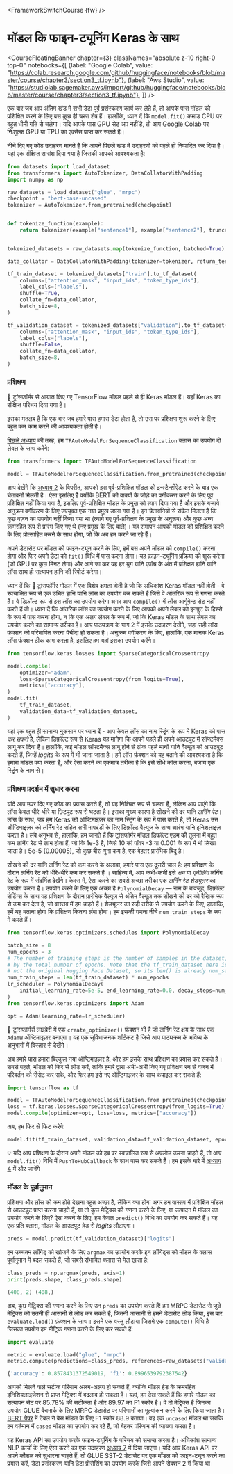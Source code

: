 <FrameworkSwitchCourse {fw} />

# मॉडल कि फाइन-ट्यूनिंग Keras के साथ

<CourseFloatingBanner chapter={3}
  classNames="absolute z-10 right-0 top-0"
  notebooks={[
    {label: "Google Colab", value: "https://colab.research.google.com/github/huggingface/notebooks/blob/master/course/chapter3/section3_tf.ipynb"},
    {label: "Aws Studio", value: "https://studiolab.sagemaker.aws/import/github/huggingface/notebooks/blob/master/course/chapter3/section3_tf.ipynb"},
]} />

एक बार जब आप अंतिम खंड में सभी डेटा पूर्व प्रसंस्करण कार्य कर लेते हैं, तो आपके पास मॉडल को प्रशिक्षित करने के लिए बस कुछ ही चरण शेष हैं। हालाँकि, ध्यान दें कि `model.fit()` कमांड CPU पर बहुत धीमी गति से चलेगा। यदि आपके पास GPU सेट अप नहीं है, तो आप [Google Colab](https://colab.research.google.com/) पर निःशुल्क GPU या TPU का एक्सेस प्राप्त कर सकते हैं।

नीचे दिए गए कोड उदाहरण मानते हैं कि आपने पिछले खंड में उदाहरणों को पहले ही निष्पादित कर दिया है। यहां एक संक्षिप्त सारांश दिया गया है जिसकी आपको आवश्यकता है:

```py
from datasets import load_dataset
from transformers import AutoTokenizer, DataCollatorWithPadding
import numpy as np

raw_datasets = load_dataset("glue", "mrpc")
checkpoint = "bert-base-uncased"
tokenizer = AutoTokenizer.from_pretrained(checkpoint)


def tokenize_function(example):
    return tokenizer(example["sentence1"], example["sentence2"], truncation=True)


tokenized_datasets = raw_datasets.map(tokenize_function, batched=True)

data_collator = DataCollatorWithPadding(tokenizer=tokenizer, return_tensors="tf")

tf_train_dataset = tokenized_datasets["train"].to_tf_dataset(
    columns=["attention_mask", "input_ids", "token_type_ids"],
    label_cols=["labels"],
    shuffle=True,
    collate_fn=data_collator,
    batch_size=8,
)

tf_validation_dataset = tokenized_datasets["validation"].to_tf_dataset(
    columns=["attention_mask", "input_ids", "token_type_ids"],
    label_cols=["labels"],
    shuffle=False,
    collate_fn=data_collator,
    batch_size=8,
)
```

### प्रशिक्षण

🤗 ट्रांसफॉर्मर से आयात किए गए TensorFlow मॉडल पहले से ही Keras मॉडल हैं। यहाँ Keras का संक्षिप्त परिचय दिया गया है।

<Youtube id="rnTGBy2ax1c"/>

इसका मतलब है कि एक बार जब हमारे पास हमारा डेटा होता है, तो उस पर प्रशिक्षण शुरू करने के लिए बहुत कम काम करने की आवश्यकता होती है।

<Youtube id="AUozVp78dhk"/>

[पिछले अध्याय](/course/chapter2) की तरह, हम `TFAutoModelForSequenceClassification` क्लास का उपयोग दो लेबल के साथ करेंगे: 

```py
from transformers import TFAutoModelForSequenceClassification

model = TFAutoModelForSequenceClassification.from_pretrained(checkpoint, num_labels=2)
```

आप देखेंगे कि [अध्याय 2](/course/chapter2) के विपरीत, आपको इस पूर्व-प्रशिक्षित मॉडल को इन्स्टैन्शीऐट करने के बाद एक चेतावनी मिलती है। ऐसा इसलिए है क्योंकि BERT को वाक्यों के जोड़े का वर्गीकरण करने के लिए पूर्व प्रशिक्षित नहीं किया गया है, इसलिए पूर्व-प्रशिक्षित मॉडल के प्रमुख को त्याग दिया गया है और इसके बजाये अनुक्रम वर्गीकरण के लिए उपयुक्त एक नया प्रमुख डाला गया है। इन चेतावनियों से संकेत मिलता है कि कुछ वज़न का उपयोग नहीं किया गया था (त्यागे गए पूर्व-प्रशिक्षण के प्रमुख के अनुरूप) और कुछ अन्य क्रमरहित रूप से प्रारंभ किए गए थे (नए प्रमुख के लिए वाले)। यह समापन आपको मॉडल को प्रशिक्षित करने के लिए प्रोत्साहित करने के साथ होगा, जो कि अब हम करने जा रहे हैं।

अपने डेटासेट पर मॉडल को फाइन-ट्यून करने के लिए, हमें बस अपने मॉडल को `compile()` करना होगा और फिर अपने डेटा को `fit()` विधि में पास करना होगा। यह फ़ाइन-ट्यूनिंग प्रक्रिया को शुरू करेगा (जो GPU पर कुछ मिनट लेगा) और आगे जा कर यह हर युग यानि एपॉच के अंत में प्रशिक्षण हानि यानि लॉस साथ ही सत्यापन हानि की रिपोर्ट करेगा।

<Tip>

ध्यान दें कि 🤗 ट्रांसफॉर्मर मॉडल में एक विशेष क्षमता होती है जो कि अधिकांश Keras मॉडल नहीं होती - वे स्वचालित रूप से एक उचित हानि यानि लॉस का उपयोग कर सकते हैं जिसे वे आंतरिक रूप से गणना करते हैं। वे डिफ़ॉल्ट रूप से इस लॉस का उपयोग करेगा अगर आप `compile()` में लॉस आर्गूमेन्ट सेट नहीं करते हैं तो। ध्यान दें कि आंतरिक लॉस का उपयोग करने के लिए आपको अपने लेबल को इनपुट के हिस्से के रूप में पास करना होगा, न कि एक अलग लेबल के रूप में, जो कि Keras मॉडल के साथ लेबल का उपयोग करने का सामान्य तरीका है। आप पाठ्यक्रम के भाग 2 में इसके उदाहरण देखेंगे, जहां सही लॉस फ़ंक्शन को परिभाषित करना पेचीदा हो सकता है। अनुक्रम वर्गीकरण के लिए, हालांकि, एक मानक Keras लॉस फ़ंक्शन ठीक काम करता है, इसलिए हम यहां इसका उपयोग करेंगे।

</Tip>

```py
from tensorflow.keras.losses import SparseCategoricalCrossentropy

model.compile(
    optimizer="adam",
    loss=SparseCategoricalCrossentropy(from_logits=True),
    metrics=["accuracy"],
)
model.fit(
    tf_train_dataset,
    validation_data=tf_validation_dataset,
)
```

<Tip warning={true}>

यहां एक बहुत ही सामान्य नुकसान पर ध्यान दें - आप केवल लॉस का नाम स्ट्रिंग के रूप मे Keras को पास *कर सकते* है, लेकिन डिफ़ॉल्ट रूप से Keras यह मानेगा कि आपने पहले ही अपने आउटपुट में सॉफ्टमैक्स लागू कर दिया है। हालाँकि, कई मॉडल सॉफ्टमैक्स लागू होने से ठीक पहले मानों यानि वैल्यूज़ को आउटपुट करते हैं, जिन्हें *logits* के रूप में भी जाना जाता है। हमें लॉस फ़ंक्शन को यह बताने की आवश्यकता है कि हमारा मॉडल क्या करता है, और ऐसा करने का एकमात्र तरीका है कि इसे सीधे कॉल करना, बजाय एक स्ट्रिंग के नाम से।

</Tip>


### प्रशिक्षण प्रदर्शन में सुधार करना

<Youtube id="cpzq6ESSM5c"/>

यदि आप उपर दिए गए कोड का प्रयास करते हैं, तो यह निश्चित रूप से चलता है, लेकिन आप पाएंगे कि लॉस केवल धीरे-धीरे या छिटपुट रूप से घटता
है। इसका मुख्य कारण है सीखने की दर यानि *लर्निंग रेट*। लॉस के साथ, जब हम Keras को ऑप्टिमाइज़र का नाम स्ट्रिंग के रूप में पास करते है, तो
Keras उस ऑप्टिमाइज़र को लर्निंग रेट सहित सभी मापदंडों के लिए डिफ़ॉल्ट वैल्यूज़ के साथ आरंभ यानि इनिशलाइज़ करता है। लंबे अनुभव से,
हालांकि, हम जानते हैं कि ट्रांसफॉर्मर मॉडल डिफ़ॉल्ट एडम की तुलना में बहुत कम लर्निंग रेट से लाभ होता हैं, जो कि 1e-3 है, जिसे 10 की पॉवर -3 या
0.001  के रूप में भी लिखा जाता है। 5e-5 (0.00005), जो कुछ बीस गुना कम है, एक बेहतर प्रारंभिक बिंदु है।

सीखने की दर यानि लर्निंग रेट को कम करने के अलावा, हमारे पास एक दूसरी चाल है: हम प्रशिक्षण के दौरान लर्निंग रेट को
धीरे-धीरे कम कर सकते हैं । साहित्य में, आप कभी-कभी इसे *क्षय* या *एनीलिंग* लर्निंग रेट के रूप में संदर्भित देखेंगे।
केरस में, ऐसा करने का सबसे अच्छा तरीका एक *लर्निंग रेट शेड्यूलर* का उपयोग करना है। उपयोग करने के लिए एक अच्छा है
`PolynomialDecay` — नाम के बावजूद, डिफ़ॉल्ट सेटिंग्स के साथ यह प्रशिक्षण के दौरान प्रारंभिक वैल्यूज़ से अंतिम वैल्यूज़ तक
सीखने की दर को रैखिक रूप से कम कर देता है, जो वास्तव में हम चाहते हैं। शेड्यूलर का सही तरीके से उपयोग करने के लिए,
 हालांकि, हमें यह बताना होगा कि प्रशिक्षण कितना लंबा होगा। हम इसकी गणना नीचे `num_train_steps` के रूप में करते हैं।

```py
from tensorflow.keras.optimizers.schedules import PolynomialDecay

batch_size = 8
num_epochs = 3
# The number of training steps is the number of samples in the dataset, divided by the batch size then multiplied
# by the total number of epochs. Note that the tf_train_dataset here is a batched tf.data.Dataset,
# not the original Hugging Face Dataset, so its len() is already num_samples // batch_size.
num_train_steps = len(tf_train_dataset) * num_epochs
lr_scheduler = PolynomialDecay(
    initial_learning_rate=5e-5, end_learning_rate=0.0, decay_steps=num_train_steps
)
from tensorflow.keras.optimizers import Adam

opt = Adam(learning_rate=lr_scheduler)
```

<Tip>

🤗 ट्रांसफॉर्मर्स लाइब्रेरी में एक `create_optimizer()` फ़ंक्शन भी है जो लर्निंग रेट क्षय के साथ एक `AdamW` ऑप्टिमाइज़र बनाएगा। यह एक सुविधाजनक शॉर्टकट है जिसे आप पाठ्यक्रम के भविष्य के अनुभागों में विस्तार से देखेंगे।

</Tip>

अब हमारे पास हमारा बिल्कुल नया ऑप्टिमाइज़र है, और हम इसके साथ प्रशिक्षण का प्रयास कर सकते हैं। सबसे पहले, मॉडल को फिर से लोड करें, ताकि हमारे द्वारा अभी-अभी किए गए प्रशिक्षण रन से वज़न में परिवर्तन को रीसेट कर सके, और फिर हम इसे नए ऑप्टिमाइज़र के साथ कंपाइल कर सकते हैं:

```py
import tensorflow as tf

model = TFAutoModelForSequenceClassification.from_pretrained(checkpoint, num_labels=2)
loss = tf.keras.losses.SparseCategoricalCrossentropy(from_logits=True)
model.compile(optimizer=opt, loss=loss, metrics=["accuracy"])
```

अब, हम फिर से फिट करेगे:

```py
model.fit(tf_train_dataset, validation_data=tf_validation_dataset, epochs=3)
```

<Tip>

💡 यदि आप प्रशिक्षण के दौरान अपने मॉडल को हब पर स्वचालित रूप से अपलोड करना चाहते हैं, तो आप `model.fit()` विधि में `PushToHubCallback` के साथ पास कर सकते हैं। हम इसके बारे में [अध्याय 4](/course/chapter4/3) में और जानेंगे

</Tip>

### मॉडल के पूर्वानुमान

<Youtube id="nx10eh4CoOs"/>


प्रशिक्षण और लॉस को कम होते देखना बहुत अच्छा है, लेकिन क्या होगा अगर हम वास्तव में प्रशिक्षित मॉडल से आउटपुट प्राप्त करना चाहते हैं, या तो कुछ मेट्रिक्स की गणना करने के लिए, या उत्पादन में मॉडल का उपयोग करने के लिए? ऐसा करने के लिए, हम केवल `predict()` विधि का उपयोग कर सकते हैं। यह एक प्रति क्लास, मॉडल के आउटपुट हेड से *logits* लौटाएगा।

```py
preds = model.predict(tf_validation_dataset)["logits"]
```

हम उच्चतम लॉगिट् को खोजने के लिए `argmax` का उपयोग करके इन लॉगिट्स को मॉडल के क्लास पूर्वानुमान में बदल सकते हैं, जो सबसे संभावित क्लास से मेल खाता है:

```py
class_preds = np.argmax(preds, axis=1)
print(preds.shape, class_preds.shape)
```

```python out
(408, 2) (408,)
```

अब, कुछ मेट्रिक्स की गणना करने के लिए उन `preds` का उपयोग करते हैं! हम MRPC डेटासेट से जुड़े मेट्रिक्स को उतनी ही आसानी से लोड कर सकते हैं, जितनी आसानी से हमने डेटासेट लोड किया, इस बार `evaluate.load()` फ़ंक्शन के साथ। इसने एक वस्तु लौटाया जिसमे एक `compute()` विधि है जिसका उपयोग हम मीट्रिक गणना करने के लिए कर सकते हैं:

```py
import evaluate

metric = evaluate.load("glue", "mrpc")
metric.compute(predictions=class_preds, references=raw_datasets["validation"]["label"])
```

```python out
{'accuracy': 0.8578431372549019, 'f1': 0.8996539792387542}
```

आपको मिलने वाले सटीक परिणाम अलग-अलग हो सकते हैं, क्योंकि मॉडल हेड के क्रमरहित इनिशियलाइज़ेशन से प्राप्त मेट्रिक्स में बदलाव हो सकता है। यहां, हम देख सकते हैं कि हमारे मॉडल का सत्यापन सेट पर 85.78% की सटीकता है और 89.97 का F1 स्कोर है। वे दो  मेट्रिक्स हैं जिनका उपयोग GLUE बेंचमार्क के लिए MRPC डेटासेट पर परिणामों का मूल्यांकन करने के लिए किया जाता है। [BERT पेपर](https://arxiv.org/pdf/1810.04805.pdf) में टेबल ने बेस मॉडल के लिए F1 स्कोर 88.9 बताया। वह एक `uncased` मॉडल था जबकि हम वर्तमान में `cased` मॉडल का उपयोग कर रहे हैं, जो बेहतर परिणाम की व्याख्या करता है।

यह Keras API का उपयोग करके फाइन-ट्यूनिंग के परिचय को समाप्त करता है। अधिकांश सामान्य NLP कार्यों के लिए ऐसा करने का एक उदाहरण [अध्याय 7](course/chapter7) में दिया जाएगा। यदि आप Keras API पर अपने कौशल को सुधारना चाहते हैं, तो GLUE SST-2 डेटासेट पर एक मॉडल को फाइन-ट्यून करने का प्रयास करें, डेटा प्रसंस्करण यानि डेटा प्रोसेसिंग का उपयोग करके जिसे आपने सेक्शन 2 में किया था
